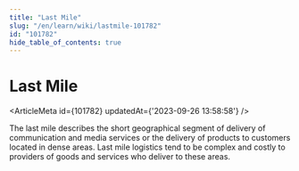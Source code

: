 ```yaml
---
title: "Last Mile"
slug: "/en/learn/wiki/lastmile-101782"
id: "101782"
hide_table_of_contents: true
---
```



# Last Mile

<ArticleMeta id={101782} updatedAt={'2023-09-26 13:58:58'} />
<div className='border-solid border-b border-t-0 my-4 border-[var(--ifm-color-gray-300)]' />

The last mile describes the short geographical segment of delivery of communication and media services or the delivery of products to customers located in dense areas. Last mile logistics tend to be complex and costly to providers of goods and services who deliver to these areas.
